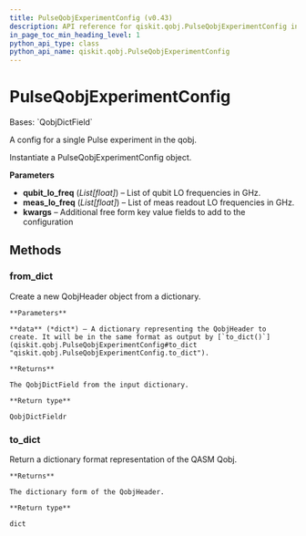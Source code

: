 ```yaml
---
title: PulseQobjExperimentConfig (v0.43)
description: API reference for qiskit.qobj.PulseQobjExperimentConfig in qiskit v0.43
in_page_toc_min_heading_level: 1
python_api_type: class
python_api_name: qiskit.qobj.PulseQobjExperimentConfig
---
```


# PulseQobjExperimentConfig

<Class id="qiskit.qobj.PulseQobjExperimentConfig" isDedicatedPage={true} github="https://github.com/qiskit/qiskit/tree/stable/0.24/qiskit/qobj/pulse_qobj.py" signature="PulseQobjExperimentConfig(qubit_lo_freq=None, meas_lo_freq=None, **kwargs)" modifiers="class">
  Bases: `QobjDictField`

  A config for a single Pulse experiment in the qobj.

  Instantiate a PulseQobjExperimentConfig object.

  **Parameters**

  *   **qubit\_lo\_freq** (*List\[float]*) – List of qubit LO frequencies in GHz.
  *   **meas\_lo\_freq** (*List\[float]*) – List of meas readout LO frequencies in GHz.
  *   **kwargs** – Additional free form key value fields to add to the configuration

  ## Methods

  <span id="qiskit-qobj-pulseqobjexperimentconfig-from-dict" />

  ### from\_dict

  <Function id="qiskit.qobj.PulseQobjExperimentConfig.from_dict" signature="PulseQobjExperimentConfig.from_dict(data)" modifiers="classmethod">
    Create a new QobjHeader object from a dictionary.

    **Parameters**

    **data** (*dict*) – A dictionary representing the QobjHeader to create. It will be in the same format as output by [`to_dict()`](qiskit.qobj.PulseQobjExperimentConfig#to_dict "qiskit.qobj.PulseQobjExperimentConfig.to_dict").

    **Returns**

    The QobjDictField from the input dictionary.

    **Return type**

    QobjDictFieldr
  </Function>

  <span id="qiskit-qobj-pulseqobjexperimentconfig-to-dict" />

  ### to\_dict

  <Function id="qiskit.qobj.PulseQobjExperimentConfig.to_dict" signature="PulseQobjExperimentConfig.to_dict()">
    Return a dictionary format representation of the QASM Qobj.

    **Returns**

    The dictionary form of the QobjHeader.

    **Return type**

    dict
  </Function>
</Class>

